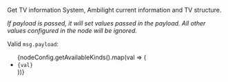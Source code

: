 
Get TV information System, Ambilight current information and TV structure.

_If payload is passed, it will set values passed in the payload.
All other values configured in the node will be ignored._

Valid `msg.payload`:

<ul>
    {nodeConfig.getAvailableKinds().map(val => (
        <li key={val}><code>{val}</code></li>
    ))}
</ul>
